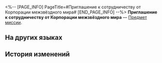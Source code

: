 <%-- [PAGE_INFO]
PageTitle=#Приглашение к сотрудничеству от Корпорации межзвёздного мира#
[END_PAGE_INFO] --%>
{{Предмет Инфобокс
|id          = 140309
|Изображение = Предмет Приглашение к сотрудничеству от Корпорации межзвёздного мира.png
|Тип         = Предмет миссии
|Инвентарь   = Миссии
|Редкость    = 3
|Эффект      = 
|Описание    = КММ разослала приглашения всем торговцам Переулка ауруматонов в надежде на дальнейшее сотрудничество.
}}
'''Приглашение к сотрудничеству от Корпорации межзвёздного мира''' — [[Предмет миссии]].

==На других языках==
{{На других языках
|en   = Collaboration Invitation from the Interastral Peace Corporation
|zhs  = 星际和平公司合作邀请函
|zht  = 星際和平公司合作邀請函
|ja   = スターピースカンパニーの業務提携依頼状
|ko   = 스타피스 컴퍼니 협업 요청서
|es   = Invitación de colaboración de la Corporación para la Paz Interastral
|fr   = Invitation à collaborer de la Corporation pour la Paix Interastrale
|ru   = Приглашение к сотрудничеству от Корпорации межзвёздного мира
|th   = จดหมายเชิญเพื่อสร้างความร่วมมือ จากองค์กรสันติภาพแห่งดวงดาว
|vi   = Thư Mời Hợp Tác Công Ty Hành Tinh Hòa Bình
|de   = Einladung zur Zusammenarbeit von der Interastralen Friedenskorporation
|id   = Undangan Kolaborasi Interastral Peace Corporation
|pt   = Convite de Colaboração da Corporação da Paz Interastral
}}

==История изменений==
{{История изменений|3.5}}